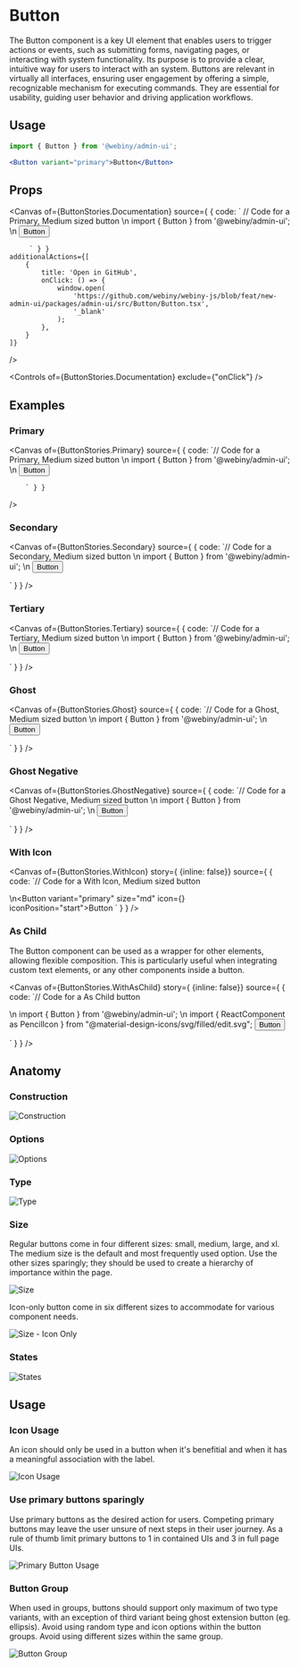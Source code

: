 

<Meta of={ButtonStories} />

# Button

The Button component is a key UI element that enables users to trigger actions or events, such as submitting forms, navigating pages, or interacting with system functionality. Its purpose is to provide a clear, intuitive way for users to interact with an system. Buttons are relevant in virtually all interfaces, ensuring user engagement by offering a simple, recognizable mechanism for executing commands. They are essential for usability, guiding user behavior and driving application workflows.

## Usage

```jsx
import { Button } from '@webiny/admin-ui';
```

```jsx
<Button variant="primary">Button</Button>
```
## Props

<Canvas of={ButtonStories.Documentation}
    source={ { code:
        ` // Code for a Primary, Medium sized button
        \n import { Button } from '@webiny/admin-ui';
        \n <Button variant="primary" size="md">Button</Button>

         ` } }
    additionalActions={[
        {
            title: 'Open in GitHub',
            onClick: () => {
                window.open(
                    'https://github.com/webiny/webiny-js/blob/feat/new-admin-ui/packages/admin-ui/src/Button/Button.tsx',
                    '_blank'
                );
            },
        }
    ]}
/>

<Controls of={ButtonStories.Documentation} exclude={"onClick"} />

## Examples

### Primary

<Canvas of={ButtonStories.Primary}
        source={ { code:
        `// Code for a Primary, Medium sized button
        \n import { Button } from '@webiny/admin-ui';
        \n <Button variant="primary" size="md">Button</Button>

        ` } }
/>


### Secondary

<Canvas of={ButtonStories.Secondary}
        source={ { code:
        `// Code for a Secondary, Medium sized button
        \n import { Button } from '@webiny/admin-ui';
        \n <Button variant="secondary" size="md">Button</Button>

` } }
/>

### Tertiary

<Canvas of={ButtonStories.Tertiary}
        source={ { code:
        `// Code for a Tertiary, Medium sized button
        \n import { Button } from '@webiny/admin-ui';
        \n <Button variant="tertiary" size="md">Button</Button>

` } }
/>

### Ghost

<Canvas of={ButtonStories.Ghost}
        source={ { code:
        `// Code for a Ghost, Medium sized button
        \n import { Button } from '@webiny/admin-ui';
        \n <Button variant="ghost" size="md">Button</Button>

` } }
/>

### Ghost Negative

<Canvas of={ButtonStories.GhostNegative}
        source={ { code:
                `// Code for a Ghost Negative, Medium sized button
        \n import { Button } from '@webiny/admin-ui';
        \n <Button variant="ghost-negative" size="md">Button</Button>

` } }
/>

### With Icon

<Canvas of={ButtonStories.WithIcon} story={ {inline: false}}
        source={ { code:
                `// Code for a With Icon, Medium sized button

\n<Button variant="primary" size="md" icon={<PencilIcon />} iconPosition="start">Button</Button>
` } }
/>


### As Child
The Button component can be used as a wrapper for other elements, allowing flexible composition. This is particularly useful when integrating custom text elements, or any other components inside a button.

<Canvas of={ButtonStories.WithAsChild} story={ {inline: false}}
        source={ { code:
                `// Code for a As Child button

\n import { Button } from '@webiny/admin-ui';
\n import { ReactComponent as PencilIcon } from "@material-design-icons/svg/filled/edit.svg";
<Button variant="primary" size="md" asChild=true>
    <span>Button</span>
</Button>

` } }
/>

## Anatomy

### Construction
<img src="/images/storybook/button/contruction.png" alt="Construction"/>

### Options
<img src="/images/storybook/button/options.png" alt="Options"/>

### Type
<img src="/images/storybook/button/type.png" alt="Type"/>

### Size
Regular buttons come in four different sizes: small, medium, large, and xl. The medium size is the default and most frequently used option. Use the other sizes sparingly; they should be used to create a hierarchy of importance within the page.

<img src="/images/storybook/button/size.png" alt="Size"/>

Icon-only button come in six different sizes to accommodate for various component needs.

<img src="/images/storybook/button/size-icon-only.png" alt="Size - Icon Only"/>


### States
<img src="/images/storybook/button/states.png" alt="States"/>

## Usage

### Icon Usage
An icon should only be used in a button when it's benefitial and when it has a meaningful association with the label.

<img src="/images/storybook/button/icon-usage.png" alt="Icon Usage"/>

### Use primary buttons sparingly
Use primary buttons as the desired action for users. Competing primary buttons may leave the user unsure of next steps in their user journey. As a rule of thumb limit primary buttons to 1 in contained UIs and 3 in full page UIs.

<img src="/images/storybook/button/primary-button-usage.png" alt="Primary Button Usage"/>

### Button Group
When used in groups, buttons should support only maximum of two type variants, with an exception of third variant being ghost extension button (eg. ellipsis). Avoid using random type and icon options within the button groups. Avoid using different sizes within the same group.

<img src="/images/storybook/button/button-group.png" alt="Button Group"/>
